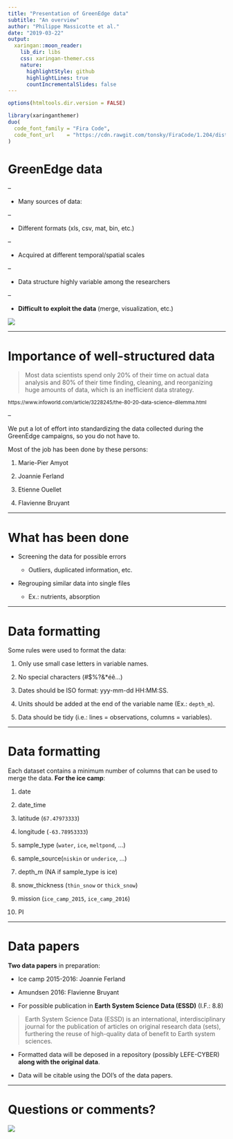 ```yaml
---
title: "Presentation of GreenEdge data"
subtitle: "An overview"  
author: "Philippe Massicotte et al."
date: "2019-03-22"
output:
  xaringan::moon_reader:
    lib_dir: libs
    css: xaringan-themer.css
    nature:
      highlightStyle: github
      highlightLines: true
      countIncrementalSlides: false
---
```


```r
options(htmltools.dir.version = FALSE)
```

```r
library(xaringanthemer)
duo(
  code_font_family = "Fira Code",
  code_font_url    = "https://cdn.rawgit.com/tonsky/FiraCode/1.204/distr/fira_code.css"
)
```

# GreenEdge data

--

- Many sources of data:

--

  - Different formats (xls, csv, mat, bin, etc.)

--

  - Acquired at different temporal/spatial scales

--

  - Data structure highly variable among the researchers

--

  - **Difficult to exploit the data** (merge, visualization, etc.)

![](https://media.giphy.com/media/l1KVaj5UcbHwrBMqI/giphy.gif)

---

# Importance of well-structured data

> Most data scientists spend only 20% of their time on actual data analysis and 80% of their time finding, cleaning, and reorganizing huge amounts of data, which is an inefficient data strategy.

<small>
https://www.infoworld.com/article/3228245/the-80-20-data-science-dilemma.html
</small>

--

We put a lot of effort into standardizing the data collected during the GreenEdge campaigns, so you do not have to.

Most of the job has been done by these persons:

1. Marie-Pier Amyot

2. Joannie Ferland

3. Etienne Ouellet

4. Flavienne Bruyant

---

# What has been done

- Screening the data for possible errors

  - Outliers, duplicated information, etc.
  
- Regrouping similar data into single files

  - Ex.: nutrients, absorption
  
---

# Data formatting

Some rules were used to format the data:

1. Only use small case letters in variable names.

2. No special characters (#$%?&*éê...)

3. Dates should be ISO format: yyy-mm-dd HH:MM:SS.

4. Units should be added at the end of the variable name (Ex.: `depth_m`).

5. Data should be tidy (i.e.: lines = observations, columns = variables).

---

# Data formatting

Each dataset contains a minimum number of columns that can be used to merge the data. **For the ice camp**:

1. date

2. date_time

3. latitude (`67.47973333`)

4. longitude (`-63.78953333`)

5. sample_type (`water`, `ice`, `meltpond`, ...)

6. sample_source(`niskin` or `underice`, ...)

7. depth_m (NA if sample_type is ice)

8. snow_thickness (`thin_snow` or `thick_snow`)

9. mission (`ice_camp_2015`, `ice_camp_2016`)

10. PI

---

# Data papers

**Two data papers** in preparation:

- Ice camp 2015-2016: Joannie Ferland

- Amundsen 2016: Flavienne Bruyant

- For possible publication in **Earth System Science Data (ESSD)** (I.F.: 8.8)

> Earth System Science Data (ESSD) is an international, interdisciplinary journal for the publication of articles on original research data (sets), furthering the reuse of high-quality data of benefit to Earth system sciences.

- Formatted data will be deposed in a repository (possibly LEFE-CYBER) **along with the original data**.

- Data will be citable using the DOI's of the data papers.

---

# Questions or comments?

![](https://media.giphy.com/media/86nJuFHH25Uu4/giphy.gif)